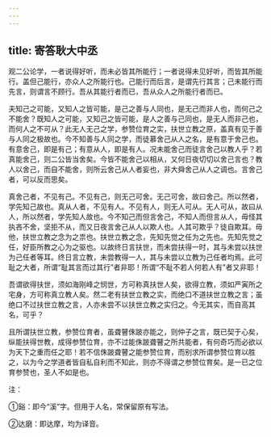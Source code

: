 ```yaml
---
---
---
```

title: 寄答耿大中丞
---

观二公论学，一者说得好听，而未必皆其所能行；一者说得未见好听，而皆其所能行。盖但己能行，亦众人之所能行也。己能行而后言，是谓先行其言；己未能行而先言，则谓言不顾行。吾从其能行者而已，吾从众人之所能行者而已。

夫知己之可能，又知人之皆可能，是己之善与人同也，是无己而非人也，而何己之不能舍？既知人之可能，又知己之皆可能，是人之善与己同也，是无人而非己也，而何人之不可从？此无人无己之学，参赞位育之实，扶世立教之原，盖真有见于善与人同之极故也。今不知善与人同之学，而徒慕舍己从人之名，是有意于舍己也。有意舍己，即是有己；有意从人，即是有人。况未能舍己而徒言舍己以教人乎？若真能舍己，则二公皆当舍矣。今皆不能舍己以相从，又何日夜切切以舍己言也？教人以舍己，而自不能舍，则所云舍己从人者妄也，非大舜舍己从人之调也。言舍己者，可以反而思矣。

真舍己者，不见有己。不见有己，则无己可舍。无己可舍，故曰舍己。所以然者，学先知己故也。真从人者，不见有人。不见有人，则无人可从。无人可从，故曰从人，所以然者，学先知人故也。今不知己而但言舍己，不知人而但言从人，毋怪其执吝不舍，坚拒不从，而又日夜言舍己从人以欺人也。人其可欺乎？徒自欺耳。毋他，扶世立教之念为之祟也。扶世立教之念，先知先觉之任为之先也。先知先觉之任，好臣所教之心为之驱也。以故终日言扶世，而未尝扶得一时，其与未尝以扶世为己任者等耳。终日言立教，未尝教得一人，其与未尝以立教为己任者均焉。此可耻之大者，所谓“耻其言而过其行”者非耶！所谓“不耻不若人何若人有”者又非耶！

吾谓欲得扶世，须如海刚峰之悯世，方可称真扶世人矣，欲得立教，须如严寅所之宅身，方可称真立教人矣。然二老有扶世立教之实，而绝口不道扶世立教之言；虽绝口不过扶世立教之言，人亦未尝不以扶世立教之实归之。今无其实，而自高其名，可乎？

且所谓扶世立教，参赞位育者，虽聋瞽侏跛亦能之，则仲子之言，既已契于心矣，纵能扶得世教，成得参赞位育，亦不过能侏跛聋瞽之所共能者，有何奇巧而必欲以为天下之重而任之耶！若不信侏跛聋瞽之能参赞位育，而别求所谓参赞位育以胜之，以为今之学道者皆自私自利而不知此，则亦不得谓之参赞位育矣。是一已之位育参赞也，圣人不如是也。

注：

①谿：即今“溪”字。但用于人名，常保留原有写法。

②达磨：即达摩，均为译音。